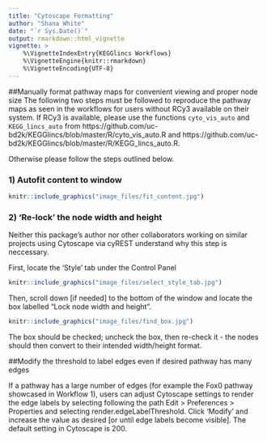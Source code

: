 ```yaml
---
title: "Cytoscape Formatting"
author: "Shana White"
date: "`r Sys.Date()`"
output: rmarkdown::html_vignette
vignette: >
    %\VignetteIndexEntry{KEGGlincs Workflows}
    %\VignetteEngine{knitr::rmarkdown}
    %\VignetteEncoding{UTF-8}
---
```


##Manually format pathway maps for convenient viewing and proper node size
The following two steps must be followed to reproduce the pathway maps as seen
in the workflows for users without RCy3 available on their system.  If RCy3 is
available, please use the functions `cyto_vis_auto` and `KEGG_lincs_auto` 
from https://github.com/uc-bd2k/KEGGlincs/blob/master/R/cyto_vis_auto.R and
https://github.com/uc-bd2k/KEGGlincs/blob/master/R/KEGG_lincs_auto.R. 

Otherwise please follow the steps outlined below.

### 1) Autofit content to window

```r
knitr::include_graphics("image_files/fit_content.jpg")
```

### 2) 'Re-lock' the node width and height
Neither this package's author nor other collaborators working on similar 
projects using Cytoscape via cyREST understand why this step is neccessary.

First, locate the 'Style' tab under the Control Panel

```r
knitr::include_graphics("image_files/select_style_tab.jpg")
```

Then, scroll down [if needed] to the bottom of the window and locate the box
labelled "Lock node width and height".  

```r
knitr::include_graphics("image_files/find_box.jpg")
```

The box should be checked; uncheck the box, then re-check it - the nodes should
then convert to their intended width/height format.

##Modify the threshold to label edges even if desired pathway has many edges

If a pathway has a large number of edges (for example the Fox0 pathway 
showcased in Workflow 1), users can adjust Cytoscape settings to render the 
edge labels by selecting following the path Edit > Preferences > Properties and
selecting render.edgeLabelThreshold.  Click 'Modify' and increase the value as
desired [or until edge labels become visible].  The default setting in 
Cytoscape is 200.
